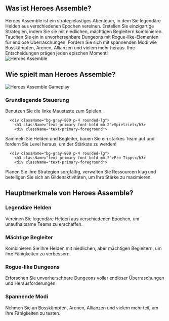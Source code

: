 ## Was ist Heroes Assemble?
<div className="flex flex-col md:flex-row items-center gap-8">
  <div className="w-full md:w-1/2 text-xl">
Heroes Assemble ist ein strategielastiges Abenteuer, in dem Sie legendäre Helden aus verschiedenen Epochen vereinen. Erstellen Sie einzigartige Strategien, indem Sie sie mit niedlichen, mächtigen Begleitern kombinieren. Tauchen Sie ein in unvorhersehbare Dungeons mit Rogue-like-Elementen für endlose Überraschungen. Fordern Sie sich mit spannenden Modi wie Bosskämpfen, Arenen, Allianzen und vielem mehr heraus. Ihre Entscheidungen prägen jeden epischen Moment!
</div>
  <div className="w-full md:w-1/2 flex justify-center items-center">
<img 
      src="https://public-image.fafafa.ai/games/2025-02-17/images/1739764540133-ixsbl.avif" 
      alt="Heroes Assemble" 
      className="w-4/5 h-auto"
    />
</div>
</div>

## Wie spielt man Heroes Assemble?

<div className="flex flex-col md:flex-row items-center gap-8">
  <div className="w-full md:w-1/2">
<img 
      src="https://public-image.fafafa.ai/games/2025-02-17/images/1739764540133-ixsbl.avif" 
      alt="Heroes Assemble Gameplay" 
      className="w-4/5 h-auto mx-auto"
    />
</div>
  <div className="w-full md:w-1/2">
    <div className="grid grid-cols-1 gap-4 mt-0">
      <div className="bg-gray-800 p-4 rounded-lg">
        <h3 className="text-primary font-bold mb-2">Grundlegende Steuerung</h3>
        <div className="text-primary-foreground">
Benutzen Sie die linke Maustaste zum Spielen.
</div>
      </div>

      <div className="bg-gray-800 p-4 rounded-lg">
        <h3 className="text-primary font-bold mb-2">Spielziel</h3>
        <div className="text-primary-foreground">
Sammeln Sie Helden und Begleiter, bauen Sie ein starkes Team auf und fordern Sie Level heraus, um der Stärkste zu werden!
</div>
      </div>

      <div className="bg-gray-800 p-4 rounded-lg">
        <h3 className="text-primary font-bold mb-2">Pro-Tipps</h3>
        <div className="text-primary-foreground">
Planen Sie Ihre Strategien sorgfältig, verwalten Sie Ressourcen klug und beteiligen Sie sich an Gildenaktivitäten, um Ihre Stärke zu maximieren.
</div>
      </div>
    </div>
  </div>
</div>

## Hauptmerkmale von Heroes Assemble?

<div className="grid grid-cols-1 md:grid-cols-2 gap-4">
  <div className="bg-gray-800 p-4 rounded-lg">
    <h3 className="text-primary font-bold mb-2">Legendäre Helden</h3>
    <div className="text-primary-foreground">
Vereinen Sie legendäre Helden aus verschiedenen Epochen, um unaufhaltsame Teams zu erschaffen.
</div>
  </div>

  <div className="bg-gray-800 p-4 rounded-lg">
    <h3 className="text-primary font-bold mb-2">Mächtige Begleiter</h3>
    <div className="text-primary-foreground">
Kombinieren Sie Ihre Helden mit niedlichen, aber mächtigen Begleitern, um ihre Fähigkeiten zu verbessern.
</div>
  </div>

  <div className="bg-gray-800 p-4 rounded-lg">
    <h3 className="text-primary font-bold mb-2">Rogue-like Dungeons</h3>
    <div className="text-primary-foreground">
Erforschen Sie unvorhersehbare Dungeons voller endloser Überraschungen und Herausforderungen.
</div>
  </div>

  <div className="bg-gray-800 p-4 rounded-lg">
    <h3 className="text-primary font-bold mb-2">Spannende Modi</h3>
    <div className="text-primary-foreground">
Nehmen Sie an Bosskämpfen, Arenen, Allianzen und vielem mehr teil, um Ihre Fähigkeiten zu testen.
</div>
  </div>
</div>